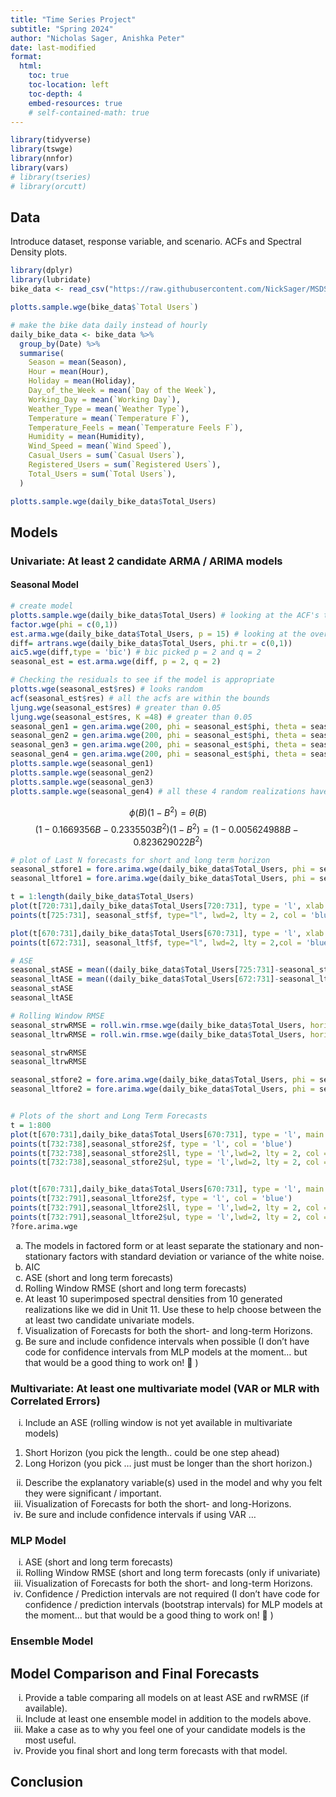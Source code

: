 ```yaml
---
title: "Time Series Project"
subtitle: "Spring 2024"
author: "Nicholas Sager, Anishka Peter"
date: last-modified
format: 
  html: 
    toc: true
    toc-location: left
    toc-depth: 4
    embed-resources: true
    # self-contained-math: true
---
```


```r
library(tidyverse)
library(tswge)
library(nnfor)
library(vars)
# library(tseries)
# library(orcutt)
```

## Data
Introduce dataset, response variable, and scenario.
ACFs and Spectral Density plots.
```r
library(dplyr)
library(lubridate)
bike_data <- read_csv("https://raw.githubusercontent.com/NickSager/MSDS-6373-Time-Series/master/Project/bike_data.csv")

plotts.sample.wge(bike_data$`Total Users`)

# make the bike data daily instead of hourly 
daily_bike_data <- bike_data %>%
  group_by(Date) %>%
  summarise(
    Season = mean(Season),
    Hour = mean(Hour),
    Holiday = mean(Holiday),
    Day_of_the_Week = mean(`Day of the Week`),
    Working_Day = mean(`Working Day`),
    Weather_Type = mean(`Weather Type`),
    Temperature = mean(`Temperature F`),
    Temperature_Feels = mean(`Temperature Feels F`),
    Humidity = mean(Humidity),
    Wind_Speed = mean(`Wind Speed`),
    Casual_Users = sum(`Casual Users`),
    Registered_Users = sum(`Registered Users`),
    Total_Users = sum(`Total Users`), 
  )

plotts.sample.wge(daily_bike_data$Total_Users) 

```


## Models
### Univariate: At least 2 candidate ARMA / ARIMA models

#### Seasonal Model 
```r
# create model 
plotts.sample.wge(daily_bike_data$Total_Users) # looking at the ACF's there seems to be a seasonality of 2
factor.wge(phi = c(0,1)) 
est.arma.wge(daily_bike_data$Total_Users, p = 15) # looking at the overfit tables there's evidence of seasonality of 2 
diff= artrans.wge(daily_bike_data$Total_Users, phi.tr = c(0,1))
aic5.wge(diff,type = 'bic') # bic picked p = 2 and q = 2
seasonal_est = est.arma.wge(diff, p = 2, q = 2)

# Checking the residuals to see if the model is appropriate 
plotts.wge(seasonal_est$res) # looks random
acf(seasonal_est$res) # all the acfs are within the bounds 
ljung.wge(seasonal_est$res) # greater than 0.05
ljung.wge(seasonal_est$res, K =48) # greater than 0.05
seasonal_gen1 = gen.arima.wge(200, phi = seasonal_est$phi, theta = seasonal_est$theta, s = 2)
seasonal_gen2 = gen.arima.wge(200, phi = seasonal_est$phi, theta = seasonal_est$theta, s = 2)
seasonal_gen3 = gen.arima.wge(200, phi = seasonal_est$phi, theta = seasonal_est$theta, s = 2)
seasonal_gen4 = gen.arima.wge(200, phi = seasonal_est$phi, theta = seasonal_est$theta, s = 2)
plotts.sample.wge(seasonal_gen1)
plotts.sample.wge(seasonal_gen2)
plotts.sample.wge(seasonal_gen3)
plotts.sample.wge(seasonal_gen4) # all these 4 random realizations have the same behavior as the original data so the model seems to be appropriate

```
$$\phi(B)(1-B^2) = \theta(B)$$
$$(1-0.1669356B-0.2335503B^2)(1-B^2) = (1- 0.005624988B- 0.823629022B^2)$$

```r
# plot of Last N forecasts for short and long term horizon 
seasonal_stfore1 = fore.arima.wge(daily_bike_data$Total_Users, phi = seasonal_est$phi, theta = seasonal_est$theta, s = 2, n.ahead = 7, lastn = TRUE)
seasonal_ltfore1 = fore.arima.wge(daily_bike_data$Total_Users, phi = seasonal_est$phi, theta = seasonal_est$theta, s = 2, n.ahead = 60, lastn = TRUE)

t = 1:length(daily_bike_data$Total_Users)
plot(t[720:731],daily_bike_data$Total_Users[720:731], type = 'l', xlab = "Time", ylab = "Total Users")
points(t[725:731], seasonal_stf$f, type="l", lwd=2, lty = 2, col = 'blue')

plot(t[670:731],daily_bike_data$Total_Users[670:731], type = 'l', xlab = "Time", ylab = "Total Users")
points(t[672:731], seasonal_ltf$f, type="l", lwd=2, lty = 2,col = 'blue')

# ASE 
seasonal_stASE = mean((daily_bike_data$Total_Users[725:731]-seasonal_stfore1$f)^2)
seasonal_ltASE = mean((daily_bike_data$Total_Users[672:731]-seasonal_ltfore1$f)^2)
seasonal_stASE
seasonal_ltASE

# Rolling Window RMSE
seasonal_strwRMSE = roll.win.rmse.wge(daily_bike_data$Total_Users, horizon = 7, phi = seasonal_est$phi, theta = seasonal_est$theta, s = 2)
seasonal_ltrwRMSE = roll.win.rmse.wge(daily_bike_data$Total_Users, horizon = 60, phi = seasonal_est$phi, theta = seasonal_est$theta, s = 2)

seasonal_strwRMSE
seasonal_ltrwRMSE

seasonal_stfore2 = fore.arima.wge(daily_bike_data$Total_Users, phi = seasonal_est$phi, theta = seasonal_est$theta, s = 2, n.ahead = 7)
seasonal_ltfore2 = fore.arima.wge(daily_bike_data$Total_Users, phi = seasonal_est$phi, theta = seasonal_est$theta, s = 2, n.ahead = 60)


# Plots of the short and Long Term Forecasts  
t = 1:800
plot(t[670:731],daily_bike_data$Total_Users[670:731], type = 'l', main = "Short Term Forecast", xlim = c(670,795), xlab = "Time", ylab = "Total Users")
points(t[732:738],seasonal_stfore2$f, type = 'l', col = 'blue')
points(t[732:738],seasonal_stfore2$ll, type = 'l',lwd=2, lty = 2, col = 'red')
points(t[732:738],seasonal_stfore2$ul, type = 'l',lwd=2, lty = 2, col = 'red')


plot(t[670:731],daily_bike_data$Total_Users[670:731], type = 'l', main = "Long Term Forecast", xlim = c(670,795), xlab = "Time", ylab = "Total Users")
points(t[732:791],seasonal_ltfore2$f, type = 'l', col = 'blue')
points(t[732:791],seasonal_ltfore2$ll, type = 'l',lwd=2, lty = 2, col = 'red')
points(t[732:791],seasonal_ltfore2$ul, type = 'l',lwd=2, lty = 2, col = 'red')
?fore.arima.wge
```

a.	The models in factored form or at least separate the stationary and non-
stationary factors with standard deviation or variance of the white noise.
b.	AIC
c.	ASE (short and long term forecasts)
d.	Rolling Window RMSE (short and long term forecasts)
e.	At least 10 superimposed spectral densities from 10 generated 
realizations like we did in Unit 11.  Use these to help choose between the at least two candidate univariate models. 
f.	Visualization of Forecasts for both the short- and long-term Horizons. 
g.	Be sure and include confidence intervals when possible (I don’t have 
code for confidence intervals from MLP models at the moment… but that would be a good thing to work on!  )

### Multivariate: At least one multivariate model (VAR or MLR with Correlated Errors)
i.	Include an ASE (rolling window is not yet available in multivariate models)
  1.	Short Horizon (you pick the length.. could be one step ahead)
  2.	Long Horizon (you pick ... just must be longer than the short horizon.)
ii.	Describe the explanatory variable(s) used in the model and why you felt they were significant / important.
iii.	Visualization of Forecasts for both the short- and long-Horizons.
iv.	Be sure and include confidence intervals if using VAR … 

### MLP Model
i.	ASE (short and long term forecasts)
ii.	Rolling Window RMSE (short and long term forecasts (only if univariate)
iii.	Visualization of Forecasts for both the short- and long-term Horizons. 
iv.	Confidence / Prediction intervals are not required (I don’t have 
code for confidence / prediction intervals (bootstrap intervals) for MLP models at the moment… but that would be a good thing to work on!  )

### Ensemble Model

## Model Comparison and Final Forecasts
i.	Provide a table comparing all models on at least ASE and rwRMSE (if available).
ii.	Include at least one ensemble model in addition to the models above.
iii.	Make a case as to why you feel one of your candidate models is the most useful.
iv.	Provide you final short and long term forecasts with that model. 


## Conclusion
